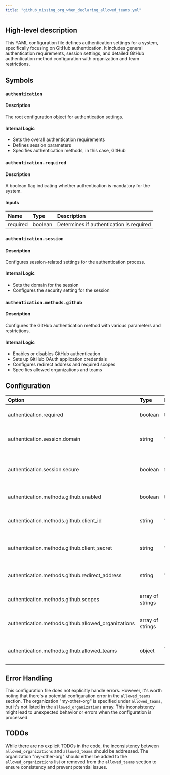 ```yaml
---
title: "github_missing_org_when_declaring_allowed_teams.yml"
---
```


## High-level description
This YAML configuration file defines authentication settings for a system, specifically focusing on GitHub authentication. It includes general authentication requirements, session settings, and detailed GitHub authentication method configuration with organization and team restrictions.

## Symbols

### `authentication`
#### Description
The root configuration object for authentication settings.

#### Internal Logic
- Sets the overall authentication requirements
- Defines session parameters
- Specifies authentication methods, in this case, GitHub

### `authentication.required`
#### Description
A boolean flag indicating whether authentication is mandatory for the system.

#### Inputs
| Name | Type | Description |
|:-----|:-----|:------------|
| required | boolean | Determines if authentication is required |

### `authentication.session`
#### Description
Configures session-related settings for the authentication process.

#### Internal Logic
- Sets the domain for the session
- Configures the security setting for the session

### `authentication.methods.github`
#### Description
Configures the GitHub authentication method with various parameters and restrictions.

#### Internal Logic
- Enables or disables GitHub authentication
- Sets up GitHub OAuth application credentials
- Configures redirect address and required scopes
- Specifies allowed organizations and teams

## Configuration
| Option | Type | Default | Description |
|:-------|:-----|:--------|:------------|
| authentication.required | boolean | true | Determines if authentication is mandatory |
| authentication.session.domain | string | "http://localhost:8080" | The domain for the authentication session |
| authentication.session.secure | boolean | false | Whether the session should be secure (likely for HTTPS) |
| authentication.methods.github.enabled | boolean | true | Enables GitHub authentication |
| authentication.methods.github.client_id | string | "client_id" | The GitHub OAuth application client ID |
| authentication.methods.github.client_secret | string | "client_secret" | The GitHub OAuth application client secret |
| authentication.methods.github.redirect_address | string | "http://localhost:8080" | The redirect address after GitHub authentication |
| authentication.methods.github.scopes | array of strings | ["read:org"] | The GitHub OAuth scopes required |
| authentication.methods.github.allowed_organizations | array of strings | ["my-org"] | List of allowed GitHub organizations |
| authentication.methods.github.allowed_teams | object | {"my-other-org": ["my-team"]} | Mapping of organizations to allowed teams |

## Error Handling
This configuration file does not explicitly handle errors. However, it's worth noting that there's a potential configuration error in the `allowed_teams` section. The organization "my-other-org" is specified under `allowed_teams`, but it's not listed in the `allowed_organizations` array. This inconsistency might lead to unexpected behavior or errors when the configuration is processed.

## TODOs
While there are no explicit TODOs in the code, the inconsistency between `allowed_organizations` and `allowed_teams` should be addressed. The organization "my-other-org" should either be added to the `allowed_organizations` list or removed from the `allowed_teams` section to ensure consistency and prevent potential issues.
